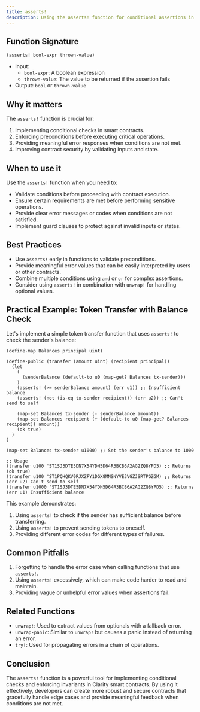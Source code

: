```yaml
---
title: asserts!
description: Using the asserts! function for conditional assertions in Clarity smart contracts.
---
```


## Function Signature

```clarity
(asserts! bool-expr thrown-value)
```

- Input: 
  - `bool-expr`: A boolean expression
  - `thrown-value`: The value to be returned if the assertion fails
- Output: `bool` or `thrown-value`

## Why it matters

The `asserts!` function is crucial for:

1. Implementing conditional checks in smart contracts.
2. Enforcing preconditions before executing critical operations.
3. Providing meaningful error responses when conditions are not met.
4. Improving contract security by validating inputs and state.

## When to use it

Use the `asserts!` function when you need to:

- Validate conditions before proceeding with contract execution.
- Ensure certain requirements are met before performing sensitive operations.
- Provide clear error messages or codes when conditions are not satisfied.
- Implement guard clauses to protect against invalid inputs or states.

## Best Practices

- Use `asserts!` early in functions to validate preconditions.
- Provide meaningful error values that can be easily interpreted by users or other contracts.
- Combine multiple conditions using `and` or `or` for complex assertions.
- Consider using `asserts!` in combination with `unwrap!` for handling optional values.

## Practical Example: Token Transfer with Balance Check

Let's implement a simple token transfer function that uses `asserts!` to check the sender's balance:

```clarity
(define-map Balances principal uint)

(define-public (transfer (amount uint) (recipient principal))
  (let
    (
      (senderBalance (default-to u0 (map-get? Balances tx-sender)))
    )
    (asserts! (>= senderBalance amount) (err u1)) ;; Insufficient balance
    (asserts! (not (is-eq tx-sender recipient)) (err u2)) ;; Can't send to self
    
    (map-set Balances tx-sender (- senderBalance amount))
    (map-set Balances recipient (+ (default-to u0 (map-get? Balances recipient)) amount))
    (ok true)
  )
)

(map-set Balances tx-sender u1000) ;; Set the sender's balance to 1000

;; Usage
(transfer u100 'ST1SJ3DTE5DN7X54YDH5D64R3BCB6A2AG2ZQ8YPD5) ;; Returns (ok true)
(transfer u100 'ST1PQHQKV0RJXZFY1DGX8MNSNYVE3VGZJSRTPGZGM) ;; Returns (err u2) Can't send to self
(transfer u1000 'ST1SJ3DTE5DN7X54YDH5D64R3BCB6A2AG2ZQ8YPD5) ;; Returns (err u1) Insufficient balance
```

This example demonstrates:
1. Using `asserts!` to check if the sender has sufficient balance before transferring.
2. Using `asserts!` to prevent sending tokens to oneself.
3. Providing different error codes for different types of failures.

## Common Pitfalls

1. Forgetting to handle the error case when calling functions that use `asserts!`.
2. Using `asserts!` excessively, which can make code harder to read and maintain.
3. Providing vague or unhelpful error values when assertions fail.

## Related Functions

- `unwrap!`: Used to extract values from optionals with a fallback error.
- `unwrap-panic`: Similar to `unwrap!` but causes a panic instead of returning an error.
- `try!`: Used for propagating errors in a chain of operations.

## Conclusion

The `asserts!` function is a powerful tool for implementing conditional checks and enforcing invariants in Clarity smart contracts. By using it effectively, developers can create more robust and secure contracts that gracefully handle edge cases and provide meaningful feedback when conditions are not met.
